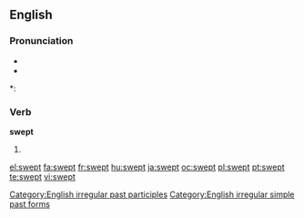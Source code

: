 ==English==

===Pronunciation===
* {{IPA|/'swεpt/}}
* {{audio|en-us-swept.ogg|Audio (US)}}

*: {{rhymes|ɛpt}}

===Verb===
'''swept'''

# {{past of|[[sweep]]}}

[[Category:English irregular past participles]]
[[Category:English irregular simple past forms]]

[[el:swept]]
[[fa:swept]]
[[fr:swept]]
[[hu:swept]]
[[ja:swept]]
[[oc:swept]]
[[pl:swept]]
[[pt:swept]]
[[te:swept]]
[[vi:swept]]